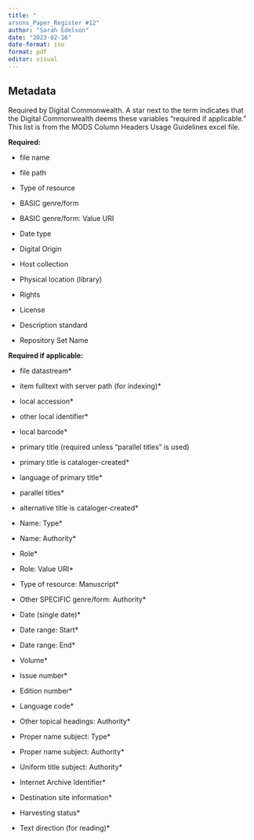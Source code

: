 ```yaml
---
title: "
arsons_Paper_Register #12"
author: "Sarah Edelson"
date: "2023-02-16"
date-format: iso
format: pdf
editor: visual
---
```


## Metadata

Required by Digital Commonwealth. A star next to the term indicates that the Digital Commonwealth deems these variables "required if applicable." This list is from the MODS Column Headers Usage Guidelines excel file.

**Required:**

-   file name

-   file path

-   Type of resource

-   BASIC genre/form

-   BASIC genre/form: Value URI

-   Date type

-   Digital Origin

-   Host collection

-   Physical location (library)

-   Rights

-   License

-   Description standard

-   Repository Set Name

**Required if applicable:**

-   file datastream\*

-   item fulltext with server path (for indexing)\*

-   local accession\*

-   other local identifier\*

-   local barcode\*

-   primary title (required unless "parallel titles" is used)

-   primary title is cataloger-created\*

-   language of primary title\*

-   parallel titles\*

-   alternative title is cataloger-created\*

-   Name: Type\*

-   Name: Authority\*

-   Role\*

-   Role: Value URI\*

-   Type of resource: Manuscript\*

-   Other SPECIFIC genre/form: Authority\*

-   Date (single date)\*

-   Date range: Start\*

-   Date range: End\*

-   Volume\*

-   Issue number\*

-   Edition number\*

-   Language code\*

-   Other topical headings: Authority\*

-   Proper name subject: Type\*

-   Proper name subject: Authority\*

-   Uniform title subject: Authority\*

-   Internet Archive Identifier\*

-   Destination site information\*

-   Harvesting status\*

-   Text direction (for reading)\*
